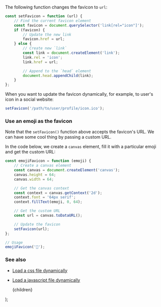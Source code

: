 
The following function changes the favicon to `url`:

```js
const setFavicon = function (url) {
    // Find the current favicon element
    const favicon = document.querySelector('link[rel="icon"]');
    if (favicon) {
        // Update the new link
        favicon.href = url;
    } else {
        // Create new `link`
        const link = document.createElement('link');
        link.rel = 'icon';
        link.href = url;

        // Append to the `head` element
        document.head.appendChild(link);
    }
};
```

When you want to update the favicon dynamically, for example, to user's icon in a social website:

```js
setFavicon('/path/to/user/profile/icon.ico');
```

### Use an emoji as the favicon

Note that the `setFavicon()` function above accepts the favicon's URL. We can have some cool thing by passing a custom URL.

In the code below, we create a `canvas` element, fill it with a particular emoji and get the custom URL:

```js
const emojiFavicon = function (emoji) {
    // Create a canvas element
    const canvas = document.createElement('canvas');
    canvas.height = 64;
    canvas.width = 64;

    // Get the canvas context
    const context = canvas.getContext('2d');
    context.font = '64px serif';
    context.fillText(emoji, 0, 64);

    // Get the custom URL
    const url = canvas.toDataURL();

    // Update the favicon
    setFavicon(url);
};

// Usage
emojiFavicon('🎉');
```

### See also

-   [Load a css file dynamically](/load-a-css-file-dynamically)
-   [Load a javascript file dynamically](/load-a-javascript-file-dynamically)

    <PostLayout keywords="" title="Change the website favicon">
        {children}
    </PostLayout>
);